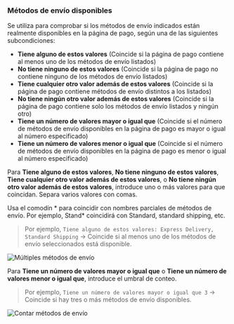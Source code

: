 ### Métodos de envío disponibles

Se utiliza para comprobar si los métodos de envío indicados están realmente disponibles en la página de pago, según una de las siguientes subcondiciones:

- **Tiene alguno de estos valores** (Coincide si la página de pago contiene al menos uno de los métodos de envío listados)
- **No tiene ninguno de estos valores** (Coincide si la página de pago no contiene ninguno de los métodos de envío listados)
- **Tiene cualquier otro valor además de estos valores** (Coincide si la página de pago contiene métodos de envío distintos a los listados)
- **No tiene ningún otro valor además de estos valores** (Coincide si la página de pago contiene solo los métodos de envío listados y ningún otro)
- **Tiene un número de valores mayor o igual que** (Coincide si el número de métodos de envío disponibles en la página de pago es mayor o igual al número especificado)
- **Tiene un número de valores menor o igual que** (Coincide si el número de métodos de envío disponibles en la página de pago es menor o igual al número especificado)

Para **Tiene alguno de estos valores**, **No tiene ninguno de estos valores**, **Tiene cualquier otro valor además de estos valores**, o **No tiene ningún otro valor además de estos valores**, introduce uno o más valores para que coincidan. Separa varios valores con comas.

<Note>
  Usa el comodín * para coincidir con nombres parciales de métodos de envío.  
  Por ejemplo, Stand* coincidirá con Standard, standard shipping, etc.
</Note>

> Por ejemplo, `Tiene alguno de estos valores: Express Delivery, Standard Shipping` → Coincide si al menos uno de los métodos de envío seleccionados está disponible.

<img
  src="/images/essentials/condition-sets/multiple-shipping-methods.webp"
  alt="Múltiples métodos de envío"
/>

Para **Tiene un número de valores mayor o igual que** o **Tiene un número de valores menor o igual que**, introduce el umbral de conteo.

> Por ejemplo, `Tiene un número de valores mayor o igual que 3` → Coincide si hay tres o más métodos de envío disponibles.

<img
  src="/images/essentials/condition-sets/count-shipping-methods.webp"
  alt="Contar métodos de envío"
/>
